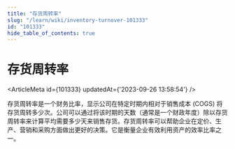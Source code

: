 ```yaml
---
title: "存货周转率"
slug: "/learn/wiki/inventory-turnover-101333"
id: "101333"
hide_table_of_contents: true
---
```



# 存货周转率

<ArticleMeta id={101333} updatedAt={'2023-09-26 13:58:54'} />
<div className='border-solid border-b border-t-0 my-4 border-[var(--ifm-color-gray-300)]' />

存货周转率是一个财务比率，显示公司在特定时期内相对于销售成本 (COGS) 将存货周转多少次。公司可以通过将该时期的天数（通常是一个财政年度）除以存货周转率来计算平均需要多少天来销售存货。存货周转率可以帮助企业在定价、生产、营销和采购方面做出更好的决策。它是衡量企业有效利用资产的效率比率之一。
